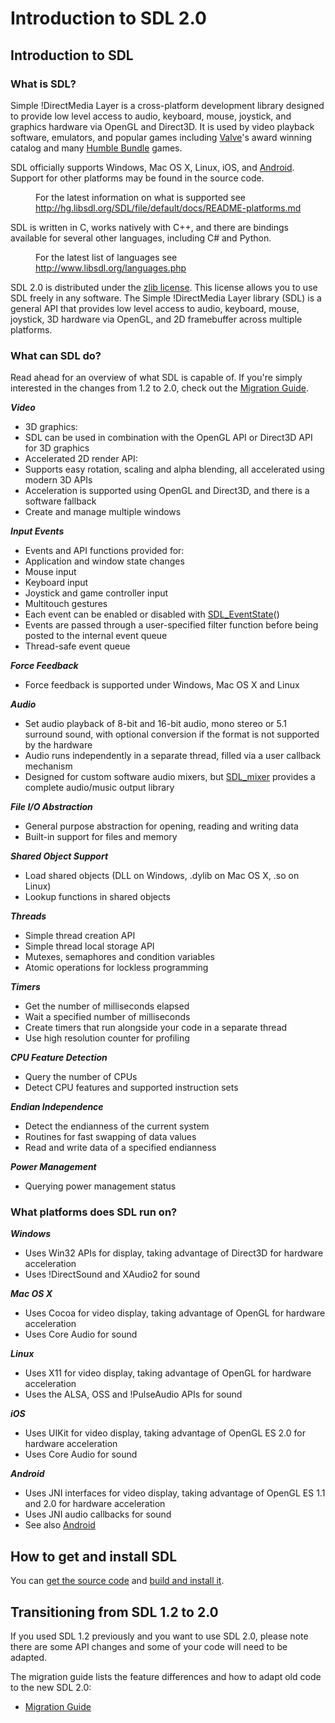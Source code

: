 <!-- pragma section-numbers 2 -->
<!-- pragma camelcase off -->

= Introduction to SDL 2.0 =


== Introduction to SDL ==

=== What is SDL? ===
Simple !DirectMedia Layer is a cross-platform development library designed to provide low level access to audio, keyboard, mouse, joystick, and graphics hardware via OpenGL and Direct3D. It is used by video playback software, emulators, and popular games including [http://valvesoftware.com Valve]'s award winning catalog and many [https://www.humblebundle.com Humble Bundle] games.

SDL officially supports Windows, Mac OS X, Linux, iOS, and [[Android]]. Support for other platforms may be found in the source code.
: For the latest information on what is supported see http://hg.libsdl.org/SDL/file/default/docs/README-platforms.md

SDL is written in C, works natively with C++, and there are bindings available for several other languages, including C# and Python.
: For the latest list of languages see http://www.libsdl.org/languages.php

SDL 2.0 is distributed under the [http://www.gzip.org/zlib/zlib_license.html zlib license]. This license allows you to use SDL freely in any software.
The Simple !DirectMedia Layer library (SDL) is a general API that provides low level access to audio, keyboard, mouse, joystick, 3D hardware via OpenGL, and 2D framebuffer across multiple platforms.

=== What can SDL do? ===
Read ahead for an overview of what SDL is capable of. If you're simply interested in the changes from 1.2 to 2.0, check out the [[MigrationGuide|Migration Guide]].

''''' Video'''''

* 3D graphics:
* SDL can be used in combination with the OpenGL API or Direct3D API for 3D graphics
* Accelerated 2D render API:
* Supports easy rotation, scaling and alpha blending, all accelerated using modern 3D APIs
* Acceleration is supported using OpenGL and Direct3D, and there is a software fallback
* Create and manage multiple windows

'''''Input Events'''''

* Events and API functions provided for:
* Application and window state changes
* Mouse input
* Keyboard input
* Joystick and game controller input
* Multitouch gestures
* Each event can be enabled or disabled with [[SDL_EventState]]()
* Events are passed through a user-specified filter function before being posted to the internal event queue
* Thread-safe event queue

''''' Force Feedback'''''

* Force feedback is supported under Windows, Mac OS X and Linux

'''''Audio'''''

* Set audio playback of 8-bit and 16-bit audio, mono stereo or 5.1 surround sound, with optional conversion if the format is not supported by the hardware
* Audio runs independently in a separate thread, filled via a user callback mechanism
* Designed for custom software audio mixers, but [http://www.libsdl.org/projects/SDL_mixer/ SDL_mixer] provides a complete audio/music output library

'''''File I/O Abstraction'''''

* General purpose abstraction for opening, reading and writing data
* Built-in support for files and memory

'''''Shared Object Support'''''

* Load shared objects (DLL on Windows, .dylib on Mac OS X, .so on Linux)
* Lookup functions in shared objects

'''''Threads'''''

* Simple thread creation API
* Simple thread local storage API
* Mutexes, semaphores and condition variables
* Atomic operations for lockless programming

'''''Timers'''''

* Get the number of milliseconds elapsed
* Wait a specified number of milliseconds
* Create timers that run alongside your code in a separate thread
* Use high resolution counter for profiling

'''''CPU Feature Detection'''''

* Query the number of CPUs
* Detect CPU features and supported instruction sets

'''''Endian Independence'''''

* Detect the endianness of the current system
* Routines for fast swapping of data values
* Read and write data of a specified endianness

'''''Power Management'''''

* Querying power management status

=== What platforms does SDL run on? ===

'''''Windows'''''

* Uses Win32 APIs for display, taking advantage of Direct3D for hardware acceleration
* Uses !DirectSound and XAudio2 for sound

'''''Mac OS X'''''

* Uses Cocoa for video display, taking advantage of OpenGL for hardware acceleration
* Uses Core Audio for sound

'''''Linux'''''

* Uses X11 for video display, taking advantage of OpenGL for hardware acceleration
* Uses the ALSA, OSS and !PulseAudio APIs for sound

'''''iOS'''''

* Uses UIKit for video display, taking advantage of OpenGL ES 2.0 for hardware acceleration
* Uses Core Audio for sound

'''''Android'''''

* Uses JNI interfaces for video display, taking advantage of OpenGL ES 1.1 and 2.0 for hardware acceleration
* Uses JNI audio callbacks for sound
* See also [[Android]]

== How to get and install SDL ==
You can [[SourceCode|get the source code]] and [[Installation|build and install it]].

== Transitioning from SDL 1.2 to 2.0 ==
If you used SDL 1.2 previously and you want to use SDL 2.0, please note there are some API changes and some of your code will need to be adapted.

The migration guide lists the feature differences and how to adapt old code to the new SDL 2.0:

* [[MigrationGuide|Migration Guide]]
